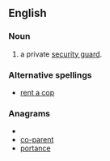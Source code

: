 ==English==
===Noun===
{{en-noun}}
# {{colloquial}} {{derogatory}} a private [[security guard]].
===Alternative spellings===
*[[rent a cop]]

===Anagrams===
* {{alphagram|acenoprt}}
* [[co-parent#English|co-parent]]
* [[portance#English|portance]]